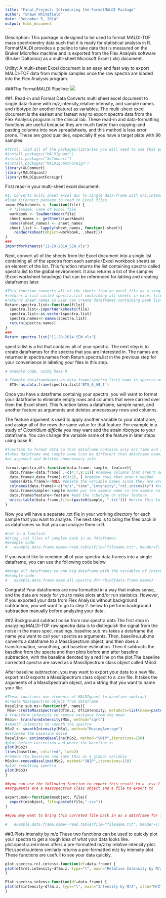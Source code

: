 ```yaml
---
title: "Final_Project: Introducing the FormatMALDI Package"
author: "Shawn Whitefield"
date: "December 5, 2014"
output: html_document
---
```

Description: This package is designed to be used to format MALDI-TOF mass spectrometry data such that it is ready for statistical analysis in R. FormatMALDI provides a pipeline to take data that is measured on the Bruker Microflex machine and is exported from the Flex Analysis software (Bruker Daltonics) as a multi-sheet Microsoft Excel (.xls) document.  

Utility: A multi-sheet Excel document is an easy and fast way to export MALDI-TOF data from multiple samples once the raw spectra are loaded into the Flex Analysis program.

###The FormatMALDI Pipeline: ![](/Users/shawnwhitefield/Desktop/Slide1.png)

##1. Read-in and Format Data
Converts multi sheet excel document to single data-frame with m/z,intensity,relative intensity, and sample names and ribotype (or another feature) as variables. The multi-sheet excel document is the easiest and fastest way to export spectra data from the Flex Analysis program in the clinical lab. 
These read-in and data-formatting functions are useful because they are much faster than copying-and pasting columns into new spreadsheets, and this method is less error prone. These are good qualities, especially if you have a target plate with 96 samples. 

```r
#first, load all of the packages/libraries you will need to use this package
#install.packages("MALDIquant")
#install.packages("XLConnect")
#install.packages("MALDIquantForeign")
library(XLConnect)
library(MALDIquant)
library(MALDIquantForeign)

```
First read-in your multi-sheet excel document:
```r
#1. Converts multi sheet excel doc to single data-frame with m/z,intensity, 
#load XLConnect package to read in Excel files
importWorksheets <- function(file) {
  # filename: name of Excel file
  workbook <- loadWorkbook(file)
  sheet_names <- getSheets(workbook)
  names(sheet_names) <- sheet_names
  sheet_list <- lapply(sheet_names, function(.sheet){
    readWorksheet(object=workbook, .sheet)})
}
###
importWorksheets("11-20-2014_SEW.xls")
```
Next, convert all of the sheets from the Excel document into a single list containing all of the spectra from each sample (Excel workbook sheet) as an element of the list. This function returns the list containing spectra called spectra.list to the global environment. It also returns a list of the samples (Excel worksheet headings) that can be referenced for labling and creating dataframes later.
```r
#This function converts all of the sheets from an excel file as a single list
#returns a list called spectra.list containing all sheets in excel file to global enironment
#returns sheet names so user can create dataframes containing peak lists of interest
Return.spectra.list<-function(file){
  spectra.list<-importWorksheets(file)
  spectra.list<-as.vector(spectra.list)
  spectra.names<<-names(spectra.list)
  return(spectra.names)
}
###
Return.spectra.list("11-20-2014_SEW.xls")
```
spectra.list is a list that contains all of your spectra.
The next step is to create dataframes for the spectra that you are interested in. The names are returned in spectra.names from Return.spectra.list in the previous step for your convenience in labeling your files in this step.

```r
# example code, using base R

# Example.dataframeName<-as.data.frame(spectra.list$'name.in.spectra.names')
  BTS<-as.data.frame(spectra.list$'BTS_0_A9_1')
```
Once you have a dataframe containig your spectra, you will want to format your dataframe to eliminate empty rows and columns that were carried over from the Excel sheet. This function takes a dataframe, sample name, and another feature as arguments and deletes unnecessary rows and columns.

The feature argument is used to apply another variable to your dataframe, and assign all of the rows the same value for that feature.  For example in a study of *Clostridium difficile* you may want add the strain ribotype to your dataframe. You can change the variable name of the feature in later steps using base R. 
```r
#function to format data so that dataframe contains only m/z time and intensity
#takes dataframe and sample name (can be different than dataframe name)
#as argument and deletes unnecessary info

format.spectra.df<-function(data.frame, sample, feature){
  data.frame<-data.frame[ ,-c(4:7,9:11)] #remove columns that aren't needed
  data.frame<-data.frame[-c(1:2), ] #remove rows that aren't needed
  names(data.frame)<-NULL #delete the variable names since they are wrong
  colnames(data.frame)<-c("m/z","time","intensity","rel.intensity") #rename
  data.frame$sample<-sample #make put the sample name in the sample column
  data.frame$feature<-feature #add the ribotype or other feature
  write.table(data.frame,file=(paste0(sample, ".txt"))) #write this to a txt file in working directory
}

```
Now you will have a separate .txt file in your working directory for each sample that you want to analyze. The next step is to bring the files back in as dataframes so that you can analyze them in R.  
```r
#not in a function
#bring .txt files of samples back in as dataframes.
#example code:
#   example.data.frame.name<-read.table(file="filename.txt", header=T)


```
If you would like to combine all of your spectra data frames into a single dataframe, you can use the following code below
```r
#merge all dataframes to one big dataframe with the variables of interest
#example code:
#   example.data.frame.name.all.spectra.df<-rbind(data.frame.names)
```
Congrats! Your dataframes are now formatted in a way that makes sense, and the data are ready for you to make plots and/or run statistics. However, if you exported your data from Flex Analysis without background subtraction, you will want to go to step 2. below to perform background subtraction manually before
analyzing your data.  


##2.Background subtract noise from raw spectra data
The first step in analyzing MALDI-TOF raw spectra data is to distinguish the
signal from the noise in the mass spec. readings. baseline.sub.ms takes a dataframe the name you want to call your spectra as arguments. Then, baseline.sub.ms converts a dataframe to a MassSpectrum object, and then does a transformation, smoothing, and baseline estimation. Then it subtracts the baseline from the specta and then plots before and after baseline subtraction, with the baseline denoted by a red line on the plot.The baseline corrected spectra are saved as a MassSpectrum class object called MSo3.

After baseline subtraction, you may want to export your data to a new file. export.msO exports a MassSpectrum class object to a .csv file.  It takes the arguments of a MassSpectrum object, and a string that you want to name your file.


```r
#These functions use elements of MALDIquant to baseline subtract
#create MassSpectrum object from dataframe
baseline.sub.ms<-function(df, name){
 MSo<-createMassSpectrum(df$m.z, df$intensity, metaData=list(name=paste0(name, " Spectrum"))) 
# transform intensity to remove variance from the mean
MSo1<- transformIntensity(MSo, method="sqrt")
#smooth intensity to smooth the spectra
MSo2 <- smoothIntensity(MSo1, method="MovingAverage")
#estimate the baseline noise
baseline<- estimateBaseline(MSo2, method="SNIP",iterations=150)
#plot before correction and where the baseline is
plot(MSo2)
lines(baseline, col="red", lwd=2)
#remove the baseline and save this as a global variable
MSo3<<-removeBaseline(MSo2, method="SNIP",iterations=150)
#plot resulting spectra
plot(MSo3)  
}

##you can use the following function to export this result to a .csv file
##arguments are a massspectrum class object and a file to export to

export.msO<-function(msobject, file){
  export(msobject, file=paste0(file,".csv"))
}

##you may want to bring this correted file back in as a dataframe for futher analysis.  Note this file will not contain ribotype or any other variables other than m.z and intenstiy. 

#   example.data.frame.name<-read.table(file="filename.txt", header=T)

```

##3.Plots intensity by m/z
These two functions can be used to quickly plot your spectra to get a rough idea of what your data looks like. 
plot.spectra.rel.intens offers a pre-formatted m/z by relative intensity plot. Plot.spectra.intens similarly returns a pre-formatted m/z by intensity plot. 
These functions are usefull to see your data quickly.

```r

plot.spectra.rel.intens<-function(df=data.frame) {
plot(df$rel.intensity~df$m.z, type="l", main="Relative Intensity by M/Z", xlab="M/Z", ylab="Relative Intensity" , xlim=c(2000,13000), ylim=c(0,1),col="black")
}

Plot.spectra.intens<-function(df=data.frame) {
plot(df$intensity~df$m.z, type="l", main="Intensity by M/Z", xlab="M/Z", ylab="Intensity" , xlim=c(2000,13000), ylim=c(0,15000),col="black")
}

```
